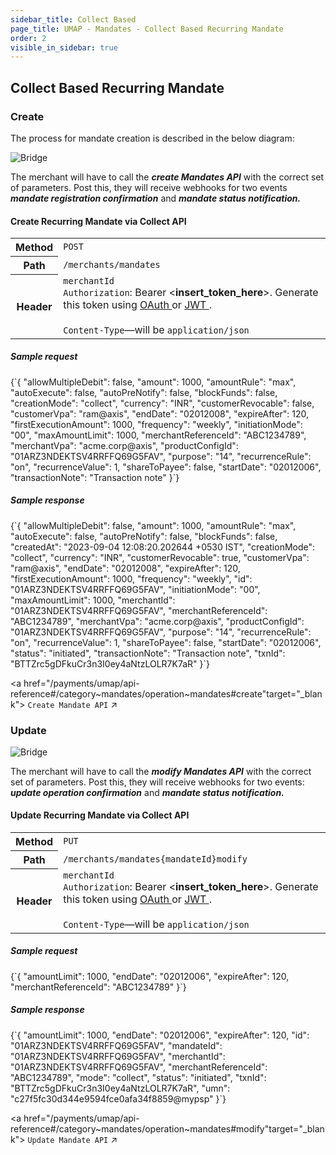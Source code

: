 ```yaml
---
sidebar_title: Collect Based
page_title: UMAP - Mandates - Collect Based Recurring Mandate
order: 2
visible_in_sidebar: true
---
```


## Collect Based Recurring Mandate

### Create

The process for mandate creation is described in the below diagram: 

<img
  src="https://storage.googleapis.com/strapi-assets/latest/mandate-create-collect/mandate-create-collect.png"
  alt="Bridge"
/>

The merchant will have to call the **<i>create Mandates API</i>** with the correct set of parameters. Post this, they will receive webhooks for two events **<i>mandate registration confirmation</i>** and **<i>mandate status notification.</i>**

#### Create Recurring Mandate via Collect API

<table>
    <tbody>
        <tr>
            <th>Method</th>
            <td>
                <code>POST</code>
            </td>
        </tr>
        <tr>
            <th>Path</th>
            <td>
                <code>/merchants/mandates</code>
            </td>
        </tr>
        <tr>
            <th>Header</th>
            <td>
                <code>merchantId</code><br/>
                <code>Authorization</code>: Bearer &lt;<b>insert_token_here</b>&gt;.
                Generate this token using <a
                    href="/payments/upi-deeplinks/resources/oauth"
                    target="_blank">
                    OAuth
                </a> or <a
                    href="/payments/upi-deeplinks/resources/jwt"
                    target="_blank">
                    JWT
                </a>.<br />
                <br />
                <code>Content-Type</code>—will be <code>application/json</code>
            </td>
        </tr>
    </tbody>
</table>

##### Sample request

<CodeBlockWithCopy language="json">
    {`{
    "allowMultipleDebit": false,
    "amount": 1000,
    "amountRule": "max",
    "autoExecute": false,
    "autoPreNotify": false,
    "blockFunds": false,
    "creationMode": "collect",
    "currency": "INR",
    "customerRevocable": false,
    "customerVpa": "ram@axis",
    "endDate": "02012008",
    "expireAfter": 120,
    "firstExecutionAmount": 1000,
    "frequency": "weekly",
    "initiationMode": "00",
    "maxAmountLimit": 1000,
    "merchantReferenceId": "ABC1234789",
    "merchantVpa": "acme.corp@axis",
    "productConfigId": "01ARZ3NDEKTSV4RRFFQ69G5FAV",
    "purpose": "14",
    "recurrenceRule": "on",
    "recurrenceValue": 1,
    "shareToPayee": false,
    "startDate": "02012006",
    "transactionNote": "Transaction note"
}`}
</CodeBlockWithCopy>

##### Sample response

<CodeBlockWithCopy language="json">
    {`{
  "allowMultipleDebit": false,
  "amount": 1000,
  "amountRule": "max",
  "autoExecute": false,
  "autoPreNotify": false,
  "blockFunds": false,
  "createdAt": "2023-09-04 12:08:20.202644 +0530 IST",
  "creationMode": "collect",
  "currency": "INR",
  "customerRevocable": true,
  "customerVpa": "ram@axis",
  "endDate": "02012008",
  "expireAfter": 120,
  "firstExecutionAmount": 1000,
  "frequency": "weekly",
  "id": "01ARZ3NDEKTSV4RRFFQ69G5FAV",
  "initiationMode": "00",
  "maxAmountLimit": 1000,
  "merchantId": "01ARZ3NDEKTSV4RRFFQ69G5FAV",
  "merchantReferenceId": "ABC1234789",
  "merchantVpa": "acme.corp@axis",
  "productConfigId": "01ARZ3NDEKTSV4RRFFQ69G5FAV",
  "purpose": "14",
  "recurrenceRule": "on",
  "recurrenceValue": 1,
  "shareToPayee": false,
  "startDate": "02012006",
  "status": "initiated",
  "transactionNote": "Transaction note",
  "txnId": "BTTZrc5gDFkuCr3n3I0ey4aNtzLOLR7K7aR"
}`}
</CodeBlockWithCopy>

<a href="/payments/umap/api-reference#/category~mandates/operation~mandates#create"target="_blank">
<code>Create Mandate API</code> ↗
</a>

### Update

<img
  src="https://storage.googleapis.com/strapi-assets/latest/mandate-update-collect/mandate-update-collect.png"
  alt="Bridge"
/>

The merchant will have to call the **<i>modify Mandates API</i>** with the correct set of parameters. Post this, they will receive webhooks for two events: **<i>update operation confirmation</i>** and **<i>mandate status notification.</i>**

#### Update Recurring Mandate via Collect API

<table>
    <tbody>
        <tr>
            <th>Method</th>
            <td>
                <code>PUT</code>
            </td>
        </tr>
        <tr>
            <th>Path</th>
            <td>
                <code>/merchants/mandates&#123;mandateId&#125;modify</code>
            </td>
        </tr>
        <tr>
            <th>Header</th>
            <td>
                <code>merchantId</code><br/>
                <code>Authorization</code>: Bearer &lt;<b>insert_token_here</b>&gt;.
                Generate this token using <a
                    href="/payments/upi-deeplinks/resources/oauth"
                    target="_blank">
                    OAuth
                </a> or <a
                    href="/payments/upi-deeplinks/resources/jwt"
                    target="_blank">
                    JWT
                </a>.<br />
                <br />
                <code>Content-Type</code>—will be <code>application/json</code>
            </td>
        </tr>
    </tbody>
</table>

##### Sample request

<CodeBlockWithCopy language="json">
    {`{
    "amountLimit": 1000,
    "endDate": "02012006",
    "expireAfter": 120,
    "merchantReferenceId": "ABC1234789"
}`}
</CodeBlockWithCopy>

##### Sample response

<CodeBlockWithCopy language="json">
    {`{
  "amountLimit": 1000,
  "endDate": "02012006",
  "expireAfter": 120,
  "id": "01ARZ3NDEKTSV4RRFFQ69G5FAV",
  "mandateId": "01ARZ3NDEKTSV4RRFFQ69G5FAV",
  "merchantId": "01ARZ3NDEKTSV4RRFFQ69G5FAV",
  "merchantReferenceId": "ABC1234789",
  "mode": "collect",
  "status": "initiated",
  "txnId": "BTTZrc5gDFkuCr3n3I0ey4aNtzLOLR7K7aR",
  "umn": "c27f5fc30d344e9594fce0afa34f8859@mypsp"
}`}
</CodeBlockWithCopy>

<a href="/payments/umap/api-reference#/category~mandates/operation~mandates#modify"target="_blank">
<code>Update Mandate API</code> ↗
</a>